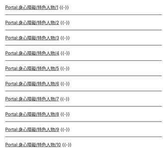 {{Portal:身心障礙/box-header|特色人物|Portal:身心障礙/特色人物|}}

[[Portal:身心障礙/特色人物/1|Portal:身心障礙/特色人物/1]]
{{Portal:身心障礙/特色人物/1}}
{{-}}
----
[[Portal:身心障礙/特色人物/2|Portal:身心障礙/特色人物/2]]
{{Portal:身心障礙/特色人物/2}}
{{-}}
----
[[Portal:身心障礙/特色人物/3|Portal:身心障礙/特色人物/3]]
{{Portal:身心障礙/特色人物/3}}
{{-}}
----
[[Portal:身心障礙/特色人物/4|Portal:身心障礙/特色人物/4]]
{{Portal:身心障礙/特色人物/4}}
{{-}}
----
[[Portal:身心障礙/特色人物/5|Portal:身心障礙/特色人物/5]]
{{Portal:身心障礙/特色人物/5}}
{{-}}
----
[[Portal:身心障礙/特色人物/6|Portal:身心障礙/特色人物/6]]
{{Portal:身心障礙/特色人物/6}}
{{-}}
----
[[Portal:身心障礙/特色人物/7|Portal:身心障礙/特色人物/7]]
{{Portal:身心障礙/特色人物/7}}
{{-}}
----
[[Portal:身心障礙/特色人物/8|Portal:身心障礙/特色人物/8]]
{{Portal:身心障礙/特色人物/8}}
{{-}}
----
[[Portal:身心障礙/特色人物/9|Portal:身心障礙/特色人物/9]]
{{Portal:身心障礙/特色人物/9}}
{{-}}
----
[[Portal:身心障礙/特色人物/10|Portal:身心障礙/特色人物/10]]
{{Portal:身心障礙/特色人物/10}}
{{-}}
{{Portal:身心障礙/box-footer|}}